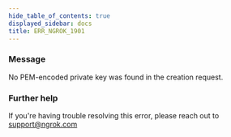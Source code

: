 ```yaml
---
hide_table_of_contents: true
displayed_sidebar: docs
title: ERR_NGROK_1901
---
```


### Message

No PEM-encoded private key was found in the creation request.

<ErrorDetails />

### Further help

If you're having trouble resolving this error, please reach out to [support@ngrok.com](mailto:support@ngrok.com?subject=Help%20with%20ERR_NGROK_1901)
